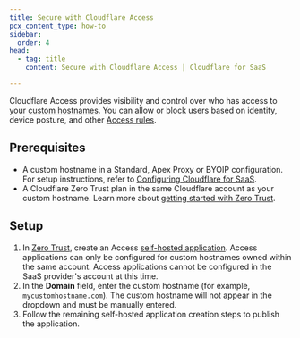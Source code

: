 ```yaml
---
title: Secure with Cloudflare Access
pcx_content_type: how-to
sidebar:
  order: 4
head:
  - tag: title
    content: Secure with Cloudflare Access | Cloudflare for SaaS

---
```


Cloudflare Access provides visibility and control over who has access to your [custom hostnames](/cloudflare-for-platforms/cloudflare-for-saas/domain-support/). You can allow or block users based on identity, device posture, and other [Access rules](/cloudflare-one/policies/access/).

## Prerequisites

* A custom hostname in a Standard, Apex Proxy or BYOIP configuration. For setup instructions, refer to [Configuring Cloudflare for SaaS](/cloudflare-for-platforms/cloudflare-for-saas/start/getting-started/).
* A Cloudflare Zero Trust plan in the same Cloudflare account as your custom hostname. Learn more about [getting started with Zero Trust](/cloudflare-one/setup/).

## Setup

1. In [Zero Trust](https://one.dash.cloudflare.com/), create an Access [self-hosted application](/cloudflare-one/applications/configure-apps/self-hosted-apps/). Access applications can only be configured for custom hostnames owned within the same account. Access applications cannot be configured in the SaaS provider's account at this time.
2. In the **Domain** field, enter the custom hostname (for example, `mycustomhostname.com`). The custom hostname will not appear in the dropdown and must be manually entered.
3. Follow the remaining self-hosted application creation steps to publish the application.
